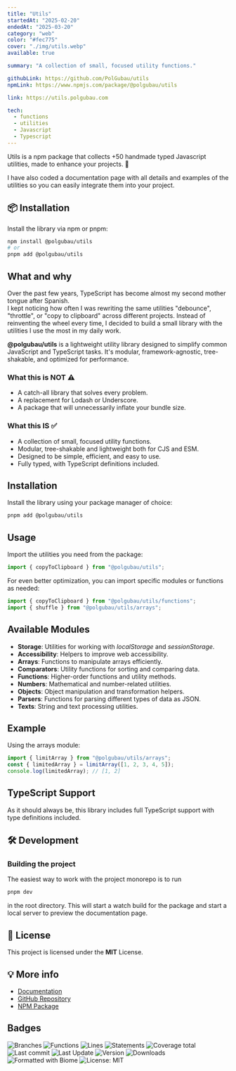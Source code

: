 ```yaml
---
title: "Utils"
startedAt: "2025-02-20"
endedAt: "2025-03-20"
category: "web"
color: "#fec775"
cover: "./img/utils.webp"
available: true

summary: "A collection of small, focused utility functions." 

githubLink: https://github.com/PolGubau/utils
npmLink: https://www.npmjs.com/package/@polgubau/utils

link: https://utils.polgubau.com

tech: 
  - functions
  - utilities 
  - Javascript
  - Typescript
---
```



Utils is a npm package that collects +50 handmade typed Javascript utilities, made to enhance your projects. 🚀  

I have also coded a documentation page with all details and examples of the utilities so you can easily integrate them into your project.

## 📦 Installation

Install the library via npm or pnpm:
  
```sh
npm install @polgubau/utils
# or
pnpm add @polgubau/utils
```


## What and why

Over the past few years, TypeScript has become almost my second mother tongue after Spanish.  
I kept noticing how often I was rewriting the same utilities "debounce", "throttle", or "copy to clipboard" across different projects. Instead of reinventing the wheel every time, I decided to build a small library with the utilities I use the most in my daily work.

**@polgubau/utils** is a lightweight utility library designed to simplify common JavaScript and TypeScript tasks. It's modular, framework-agnostic, tree-shakable, and optimized for performance.

### What this is NOT ⚠️
- A catch-all library that solves every problem.
- A replacement for Lodash or Underscore.
- A package that will unnecessarily inflate your bundle size.

### What this IS ✅
- A collection of small, focused utility functions.
- Modular, tree-shakable and lightweight both for CJS and ESM.
- Designed to be simple, efficient, and easy to use.
- Fully typed, with TypeScript definitions included.

## Installation

Install the library using your package manager of choice:

```sh
pnpm add @polgubau/utils
```

## Usage

Import the utilities you need from the package:

```js
import { copyToClipboard } from "@polgubau/utils";
```

For even better optimization, you can import specific modules or functions as needed:

```js
import { copyToClipboard } from "@polgubau/utils/functions";
import { shuffle } from "@polgubau/utils/arrays";
```

## Available Modules

- **Storage**: Utilities for working with *localStorage* and *sessionStorage*.
- **Accessibility**: Helpers to improve web accessibility.
- **Arrays**: Functions to manipulate arrays efficiently.
- **Comparators**: Utility functions for sorting and comparing data.
- **Functions**: Higher-order functions and utility methods.
- **Numbers**: Mathematical and number-related utilities.
- **Objects**: Object manipulation and transformation helpers.
- **Parsers**: Functions for parsing different types of data as JSON.
- **Texts**: String and text processing utilities.

## Example

Using the arrays module:

```js
import { limitArray } from "@polgubau/utils/arrays"; 
const { limitedArray } = limitArray([1, 2, 3, 4, 5]); 
console.log(limitedArray); // [1, 2]
```

## TypeScript Support

As it should always be, this library includes full TypeScript support with type definitions included.



## 🛠 Development

### Building the project

The easiest way to work with the project monorepo is to run

```sh
pnpm dev
```
in the root directory. This will start a watch build for the package and start a local server to preview the documentation page.

## 📜 License

This project is licensed under the **MIT** License.  

## 💡 More info

- [Documentation](https://utils.polgubau.com)
- [GitHub Repository](https://github.com/polgubau/utils)
- [NPM Package](https://www.npmjs.com/package/@polgubau/utils)


## Badges
 
<nav className="flex items-center gap-4 flex-wrap">
<Image src="https://raw.githubusercontent.com/PolGubau/utils/4dfcb7508db2c298447567148df2440cd6e813b6/badges/packages/utils/coverage-branches.svg" alt="Branches" width={100} height={20} className="h-5" />

<Image src="https://raw.githubusercontent.com/PolGubau/utils/4dfcb7508db2c298447567148df2440cd6e813b6/badges/packages/utils/coverage-functions.svg" alt="Functions" width={100} height={20} className="h-5" />
<Image src="https://raw.githubusercontent.com/PolGubau/utils/4dfcb7508db2c298447567148df2440cd6e813b6/badges/packages/utils/coverage-lines.svg" alt="Lines" width={100} height={20} className="h-5" />
<Image src="https://raw.githubusercontent.com/PolGubau/utils/4dfcb7508db2c298447567148df2440cd6e813b6/badges/packages/utils/coverage-statements.svg" alt="Statements" width={100} height={20} className="h-5" />

<Image src="https://raw.githubusercontent.com/PolGubau/utils/4dfcb7508db2c298447567148df2440cd6e813b6/badges/packages/utils/coverage-total.svg" alt="Coverage total" width={80} height={20} className="h-5" />

<Image src="https://img.shields.io/github/last-commit/PolGubau/utils?logo=git" alt="Last commit" width={100} height={20} className="h-5" />

<Image src="https://img.shields.io/npm/last-update/%40polgubau%2Futils?logo=npm&label=last%20update" alt="Last Update" width={130} height={20} className="h-5" />

<Image src="https://img.shields.io/npm/v/%40polgubau%2Futils?logo=npm&label=version" alt="Version" width={100} height={20} className="h-5" />

<Image src="https://img.shields.io/npm/dt/%40polgubau%2Futils?logo=npm&label=downloads" alt="Downloads" width={120} height={20} className="h-5" />

<Image src="https://img.shields.io/badge/Formatted_with-Biome-60a5fa?style=flat&logo=biome" alt="Formatted with Biome" width={130} height={20} className="h-5" />

<Image src="https://img.shields.io/badge/License-MIT-60a5fa?style=flat" alt="License: MIT" width={90} height={20} className="h-5" />
</nav>